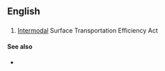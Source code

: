 ==English==

==={{initialism-old|en}}===
{{head|en}}

# {{context|US|legal|lang=en}} [[intermodal|Intermodal]] Surface Transportation Efficiency Act

====See also====
* {{pedialite}}